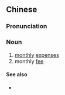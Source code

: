 {{also|月费}}
==Chinese==
{{zh-forms|s=月费}}

===Pronunciation===
{{zh-pron
|m=yuèfèi
|c=jyut6 fai3
|cat=n
}}

===Noun===
{{zh-noun}}

# [[monthly]] [[expense]]s
# monthly [[fee]]

====See also====
* {{zh-l|年費}}